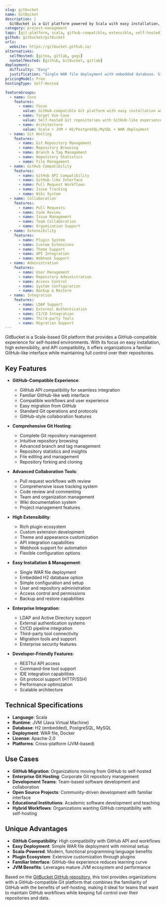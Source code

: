 ```yaml
---
slug: gitbucket
name: GitBucket
description: |
  GitBucket is a Git platform powered by Scala with easy installation, high extensibility, and GitHub API compatibility. It provides a GitHub-like experience for self-hosted Git repositories with a focus on simplicity and compatibility.
category: project-management
tags: [git-platform, scala, github-compatible, extensible, self-hosted]
github: gitbucket/gitbucket
urls:
  website: https://gitbucket.github.io/
alternatives:
  selfHosted: [gitea, gitlab, gogs]
  nonSelfHosted: [github, bitbucket, gitlab]
deployment:
  difficulty: "Easy"
  justification: "Single WAR file deployment with embedded database. Simple setup with GitHub-compatible interface and extensive documentation."
pricingModel: Free
hostingType: Self-Hosted

featureGroups:
  - name: Core
    features:
      - name: Focus
        value: GitHub-compatible Git platform with easy installation and extensibility
      - name: Target Use Case
        value: Self-hosted Git repositories with GitHub-like experience
      - name: Architecture
        value: Scala + JVM + H2/PostgreSQL/MySQL + WAR deployment
  - name: Git Hosting
    features:
      - name: Git Repository Management
      - name: Repository Browsing
      - name: Branch & Tag Management
      - name: Repository Statistics
      - name: File Management
  - name: GitHub Compatibility
    features:
      - name: GitHub API Compatibility
      - name: GitHub-like Interface
      - name: Pull Request Workflows
      - name: Issue Tracking
      - name: Wiki System
  - name: Collaboration
    features:
      - name: Pull Requests
      - name: Code Review
      - name: Issue Management
      - name: Team Collaboration
      - name: Organization Support
  - name: Extensibility
    features:
      - name: Plugin System
      - name: Custom Extensions
      - name: Theme Support
      - name: API Integration
      - name: Webhook Support
  - name: Administration
    features:
      - name: User Management
      - name: Repository Administration
      - name: Access Control
      - name: System Configuration
      - name: Backup & Restore
  - name: Integration
    features:
      - name: LDAP Support
      - name: External Authentication
      - name: CI/CD Integration
      - name: Third-party Tools
      - name: Migration Support
---
```


GitBucket is a Scala-based Git platform that provides a GitHub-compatible experience for self-hosted environments. With its focus on easy installation, high extensibility, and API compatibility, it offers organizations a familiar GitHub-like interface while maintaining full control over their repositories.

## Key Features

- **GitHub-Compatible Experience**:

  - GitHub API compatibility for seamless integration
  - Familiar GitHub-like web interface
  - Compatible workflows and user experience
  - Easy migration from GitHub
  - Standard Git operations and protocols
  - GitHub-style collaboration features

- **Comprehensive Git Hosting**:

  - Complete Git repository management
  - Intuitive repository browsing
  - Advanced branch and tag management
  - Repository statistics and insights
  - File editing and management
  - Repository forking and cloning

- **Advanced Collaboration Tools**:

  - Pull request workflows with review
  - Comprehensive issue tracking system
  - Code review and commenting
  - Team and organization management
  - Wiki documentation system
  - Project management features

- **High Extensibility**:

  - Rich plugin ecosystem
  - Custom extension development
  - Theme and appearance customization
  - API integration capabilities
  - Webhook support for automation
  - Flexible configuration options

- **Easy Installation & Management**:

  - Single WAR file deployment
  - Embedded H2 database option
  - Simple configuration and setup
  - User and repository administration
  - Access control and permissions
  - Backup and restore capabilities

- **Enterprise Integration**:

  - LDAP and Active Directory support
  - External authentication systems
  - CI/CD pipeline integration
  - Third-party tool connectivity
  - Migration tools and support
  - Enterprise security features

- **Developer-Friendly Features**:
  - RESTful API access
  - Command-line tool support
  - IDE integration capabilities
  - Git protocol support (HTTP/SSH)
  - Performance optimization
  - Scalable architecture

## Technical Specifications

- **Language**: Scala
- **Runtime**: JVM (Java Virtual Machine)
- **Database**: H2 (embedded), PostgreSQL, MySQL
- **Deployment**: WAR file, Docker
- **License**: Apache-2.0
- **Platforms**: Cross-platform (JVM-based)

## Use Cases

- **GitHub Migration**: Organizations moving from GitHub to self-hosted
- **Enterprise Git Hosting**: Corporate Git repository management
- **Development Teams**: Team-based software development and collaboration
- **Open Source Projects**: Community-driven development with familiar interface
- **Educational Institutions**: Academic software development and teaching
- **Hybrid Workflows**: Organizations wanting GitHub compatibility with self-hosting

## Unique Advantages

- **GitHub Compatibility**: High compatibility with GitHub API and workflows
- **Easy Deployment**: Simple WAR file deployment with minimal setup
- **Scala-Powered**: Modern, functional programming language benefits
- **Plugin Ecosystem**: Extensive customization through plugins
- **Familiar Interface**: GitHub-like experience reduces learning curve
- **JVM Benefits**: Leverages mature JVM ecosystem and performance

Based on the [GitBucket GitHub repository](https://github.com/gitbucket/gitbucket), this tool provides organizations with a GitHub-compatible Git platform that combines the familiarity of GitHub with the benefits of self-hosting, making it ideal for teams that want to maintain GitHub workflows while keeping full control over their repositories and data.
